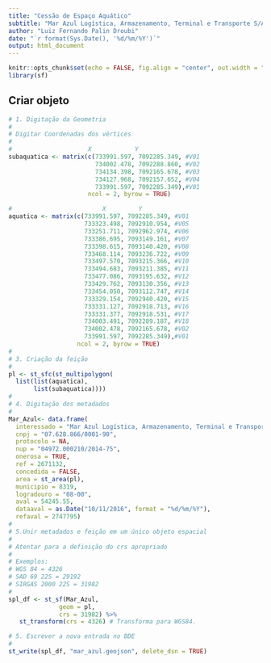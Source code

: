 ```yaml
---
title: "Cessão de Espaço Aquático"
subtitle: "Mar Azul Logística, Armazenamento, Terminal e Transporte S/A"
author: "Luiz Fernando Palin Droubi"
date: "`r format(Sys.Date(), '%d/%m/%Y')`"
output: html_document
---
```


```r
knitr::opts_chunk$set(echo = FALSE, fig.align = "center", out.width = "100%")
library(sf)
```

## Criar objeto

```r
# 1. Digitação da Geometria
#  
# Digitar Coordenadas dos vértices
#                          
#                     X            Y
subaquatica <- matrix(c(733991.597,	7092285.349, #V01
                        734002.478,	7092288.860, #V02
                        734134.398, 7092165.678, #V03
                        734127.968,	7092157.652, #V04
                        733991.597, 7092285.349),#V01
                      ncol = 2, byrow = TRUE)

#                         X         Y
aquatica <- matrix(c(733991.597, 7092285.349, #V01
                     733323.498, 7092910.954, #V05
                     733251.711, 7092962.974, #V06
                     733386.695, 7093149.161, #V07
                     733398.615, 7093140.420, #V08
                     733468.114, 7093236.722, #V09
                     733497.570, 7093215.366, #V10
                     733494.683, 7093211.385, #V11
                     733477.086, 7093195.632, #V12
                     733429.762, 7093130.356, #V13
                     733454.050, 7093112.747, #V14 
                     733329.154, 7092940.420, #V15
                     733331.127, 7092918.713, #V16
                     733331.377, 7092918.531, #V17
                     734003.491, 7092289.187, #V18
                     734002.478, 7092165.678, #V02
                     733991.597, 7092285.349),#V01
                   ncol = 2, byrow = TRUE)
#
# 3. Criação da feição  
#
pl <- st_sfc(st_multipolygon(
  list(list(aquatica), 
       list(subaquatica))))
#
# 4. Digitação dos metadados
#
Mar_Azul<- data.frame(
  interessado = "Mar Azul Logística, Armazenamento, Terminal e Transporte S/A",
  cnpj = "07.628.866/0001-90",
  protocolo = NA,
  nup = "04972.000210/2014-75",
  onerosa = TRUE,
  ref = 2671132,
  concedida = FALSE,
  area = st_area(pl),
  municipio = 8319,
  logradouro = "08-00",
  aval = 54245.55,
  dataaval = as.Date("10/11/2016", format = "%d/%m/%Y"),
  refaval = 2747795)
#
# 5.Unir metadados e feição em um único objeto espacial
#
# Atentar para a definição do crs apropriado
# 
# Exemplos:
# WGS 84 = 4326
# SAD 69 22S = 29192
# SIRGAS 2000 22S = 31982
#
spl_df <- st_sf(Mar_Azul, 
              geom = pl, 
              crs = 31982) %>%
   st_transform(crs = 4326) # Transforma para WGS84.
```


```r
# 5. Escrever a nova entrada no BDE
#
st_write(spl_df, "mar_azul.geojson", delete_dsn = TRUE)
```
